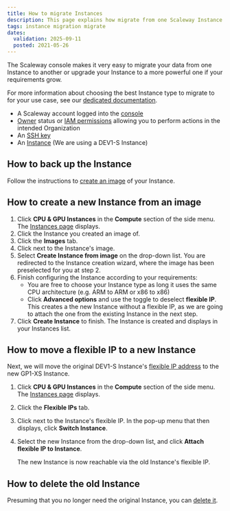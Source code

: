 ```yaml
---
title: How to migrate Instances
description: This page explains how migrate from one Scaleway Instance to another
tags: instance migration migrate
dates:
  validation: 2025-09-11
  posted: 2021-05-26
---
```



The Scaleway console makes it very easy to migrate your data from one Instance to another or upgrade your Instance to a more powerful one if your requirements grow.

For more information about choosing the best Instance type to migrate to for your use case, see our [dedicated documentation](/instances/reference-content/choosing-instance-type/).

<Requirements />

- A Scaleway account logged into the [console](https://account.scaleway.com/?service=elements)
- [Owner](/iam/concepts/#owner) status or [IAM permissions](/iam/concepts/#permission) allowing you to perform actions in the intended Organization
- An [SSH key](/organizations-and-projects/how-to/create-ssh-key/)
- An [Instance](/instances/how-to/create-an-instance/) (We are using a DEV1-S Instance)

## How to back up the Instance

Follow the instructions to [create an image](/instances/how-to/create-a-backup/#how-to-create-an-image) of your Instance.

## How to create a new Instance from an image

1. Click **CPU & GPU Instances** in the **Compute** section of the side menu. The [Instances page](https://console.scaleway.com/instance/servers) displays.
2. Click the Instance you created an image of.
3. Click the **Images** tab.
4. Click <Icon name="more" /> next to the Instance's image.
5. Select **Create Instance from image** on the drop-down list. You are redirected to the Instance creation wizard, where the image has been preselected for you at step 2.
6. Finish configuring the Instance according to your requirements:
    - You are free to choose your Instance type as long it uses the same CPU architecture (e.g. ARM to ARM or x86 to x86)
    - Click **Advanced options** and use the <Icon name="toggle" /> toggle to deselect **flexible IP**. This creates a the new Instance without a flexible IP, as we are going to attach the one from the existing Instance in the next step.
7. Click **Create Instance** to finish. The Instance is created and displays in your Instances list.

## How to move a flexible IP to a new Instance

Next, we will move the original DEV1-S Instance's [flexible IP address](/instances/concepts/#flexible-ip) to the new GP1-XS Instance.

1. Click **CPU & GPU Instances** in the **Compute** section of the side menu. The [Instances page](https://console.scaleway.com/instance/servers) displays.
2. Click the **Flexible IPs** tab.
3. Click <Icon name="more" /> next to the Instance's flexible IP. In the pop-up menu that then displays, click **Switch Instance**.
4. Select the new Instance from the drop-down list, and click **Attach flexible IP to Instance**.

    The new Instance is now reachable via the old Instance's flexible IP.

## How to delete the old Instance

Presuming that you no longer need the original Instance, you can [delete it](/instances/how-to/delete-instance/).



